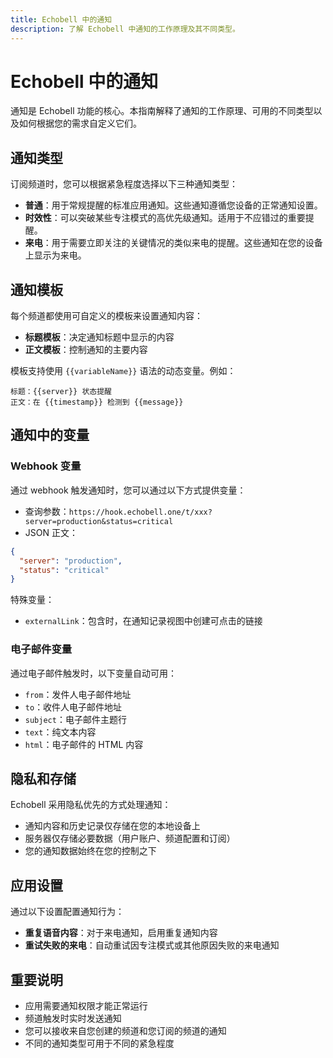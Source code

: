 ```yaml
---
title: Echobell 中的通知
description: 了解 Echobell 中通知的工作原理及其不同类型。
---
```


# Echobell 中的通知

通知是 Echobell 功能的核心。本指南解释了通知的工作原理、可用的不同类型以及如何根据您的需求自定义它们。

## 通知类型

订阅频道时，您可以根据紧急程度选择以下三种通知类型：

- **普通**：用于常规提醒的标准应用通知。这些通知遵循您设备的正常通知设置。
- **时效性**：可以突破某些专注模式的高优先级通知。适用于不应错过的重要提醒。
- **来电**：用于需要立即关注的关键情况的类似来电的提醒。这些通知在您的设备上显示为来电。

## 通知模板

每个频道都使用可自定义的模板来设置通知内容：

- **标题模板**：决定通知标题中显示的内容
- **正文模板**：控制通知的主要内容

模板支持使用 `{{variableName}}` 语法的动态变量。例如：

```
标题：{{server}} 状态提醒
正文：在 {{timestamp}} 检测到 {{message}}
```

## 通知中的变量

### Webhook 变量

通过 webhook 触发通知时，您可以通过以下方式提供变量：

- 查询参数：`https://hook.echobell.one/t/xxx?server=production&status=critical`
- JSON 正文：

```json
{
  "server": "production",
  "status": "critical"
}
```

特殊变量：

- `externalLink`：包含时，在通知记录视图中创建可点击的链接

### 电子邮件变量

通过电子邮件触发时，以下变量自动可用：

- `from`：发件人电子邮件地址
- `to`：收件人电子邮件地址
- `subject`：电子邮件主题行
- `text`：纯文本内容
- `html`：电子邮件的 HTML 内容

## 隐私和存储

Echobell 采用隐私优先的方式处理通知：

- 通知内容和历史记录仅存储在您的本地设备上
- 服务器仅存储必要数据（用户账户、频道配置和订阅）
- 您的通知数据始终在您的控制之下

## 应用设置

通过以下设置配置通知行为：

- **重复语音内容**：对于来电通知，启用重复通知内容
- **重试失败的来电**：自动重试因专注模式或其他原因失败的来电通知

## 重要说明

- 应用需要通知权限才能正常运行
- 频道触发时实时发送通知
- 您可以接收来自您创建的频道和您订阅的频道的通知
- 不同的通知类型可用于不同的紧急程度
